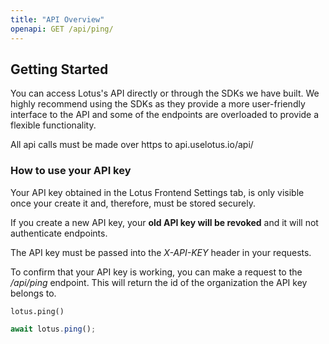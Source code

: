 ```yaml
---
title: "API Overview"
openapi: GET /api/ping/
---
```


## Getting Started

You can access Lotus's API directly or through the SDKs we have built. We highly recommend using the SDKs as they provide a more user-friendly interface to the API and some of the endpoints are overloaded to provide a flexible functionality.

All api calls must be made over https to api.uselotus.io/api/

### How to use your API key

Your API key obtained in the Lotus Frontend Settings tab, is only visible once your create it and, therefore, must be stored securely.

If you create a new API key, your **old API key will be revoked** and it will not authenticate endpoints.

The API key must be passed into the _X-API-KEY_ header in your requests.

To confirm that your API key is working, you can make a request to the _/api/ping_ endpoint. This will return the id of the organization the API key belongs to. 

<CodeGroup>

```py Python
lotus.ping()
```

```ts Typescript
await lotus.ping();
```

</CodeGroup>

